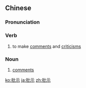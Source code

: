 ==Chinese==
{{zh-forms}}

===Pronunciation===
{{zh-pron
|m=pīshì
|c=pai1 si6
|mn=qz,tw,xm:phoe-sī/twvk,zz:phe-sī
|cat=v,n
}}

===Verb===
{{zh-verb}}

# to make [[comment]]s and [[criticism]]s {{gloss|to an inferior from a superior, regarding a submitted report}}

===Noun===
{{zh-noun}}

# [[comment]]s {{gloss|from a superior to an inferior, regarding a submitted report}}

{{zh-cat|Advanced}}

[[ko:批示]]
[[ja:批示]]
[[zh:批示]]
